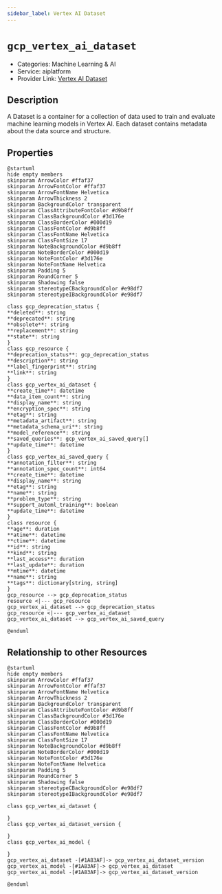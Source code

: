 ```yaml
---
sidebar_label: Vertex AI Dataset
---
```


# `gcp_vertex_ai_dataset`

- Categories: Machine Learning & AI
- Service: aiplatform
- Provider Link: [Vertex AI Dataset](https://cloud.google.com/docs)

## Description
A Dataset is a container for a collection of data used to train and evaluate machine learning models in Vertex AI. Each dataset contains metadata about the data source and structure.

## Properties
<ZoomPanPinch>

```kroki imgType="plantuml" imgAlt="Diagram of Vertex AI Dataset data model"
@startuml
hide empty members
skinparam ArrowColor #ffaf37
skinparam ArrowFontColor #ffaf37
skinparam ArrowFontName Helvetica
skinparam ArrowThickness 2
skinparam BackgroundColor transparent
skinparam ClassAttributeFontColor #d9b8ff
skinparam ClassBackgroundColor #3d176e
skinparam ClassBorderColor #000d19
skinparam ClassFontColor #d9b8ff
skinparam ClassFontName Helvetica
skinparam ClassFontSize 17
skinparam NoteBackgroundColor #d9b8ff
skinparam NoteBorderColor #000d19
skinparam NoteFontColor #3d176e
skinparam NoteFontName Helvetica
skinparam Padding 5
skinparam RoundCorner 5
skinparam Shadowing false
skinparam stereotypeCBackgroundColor #e98df7
skinparam stereotypeIBackgroundColor #e98df7

class gcp_deprecation_status {
**deleted**: string
**deprecated**: string
**obsolete**: string
**replacement**: string
**state**: string
}
class gcp_resource {
**deprecation_status**: gcp_deprecation_status
**description**: string
**label_fingerprint**: string
**link**: string
}
class gcp_vertex_ai_dataset {
**create_time**: datetime
**data_item_count**: string
**display_name**: string
**encryption_spec**: string
**etag**: string
**metadata_artifact**: string
**metadata_schema_uri**: string
**model_reference**: string
**saved_queries**: gcp_vertex_ai_saved_query[]
**update_time**: datetime
}
class gcp_vertex_ai_saved_query {
**annotation_filter**: string
**annotation_spec_count**: int64
**create_time**: datetime
**display_name**: string
**etag**: string
**name**: string
**problem_type**: string
**support_automl_training**: boolean
**update_time**: datetime
}
class resource {
**age**: duration
**atime**: datetime
**ctime**: datetime
**id**: string
**kind**: string
**last_access**: duration
**last_update**: duration
**mtime**: datetime
**name**: string
**tags**: dictionary[string, string]
}
gcp_resource --> gcp_deprecation_status
resource <|--- gcp_resource
gcp_vertex_ai_dataset --> gcp_deprecation_status
gcp_resource <|--- gcp_vertex_ai_dataset
gcp_vertex_ai_dataset --> gcp_vertex_ai_saved_query

@enduml
```

</ZoomPanPinch>


## Relationship to other Resources
<ZoomPanPinch>

```kroki imgType="plantuml" imgAlt="Diagram of Vertex AI Dataset resource relationships"
@startuml
hide empty members
skinparam ArrowColor #ffaf37
skinparam ArrowFontColor #ffaf37
skinparam ArrowFontName Helvetica
skinparam ArrowThickness 2
skinparam BackgroundColor transparent
skinparam ClassAttributeFontColor #d9b8ff
skinparam ClassBackgroundColor #3d176e
skinparam ClassBorderColor #000d19
skinparam ClassFontColor #d9b8ff
skinparam ClassFontName Helvetica
skinparam ClassFontSize 17
skinparam NoteBackgroundColor #d9b8ff
skinparam NoteBorderColor #000d19
skinparam NoteFontColor #3d176e
skinparam NoteFontName Helvetica
skinparam Padding 5
skinparam RoundCorner 5
skinparam Shadowing false
skinparam stereotypeCBackgroundColor #e98df7
skinparam stereotypeIBackgroundColor #e98df7

class gcp_vertex_ai_dataset {

}
class gcp_vertex_ai_dataset_version {

}
class gcp_vertex_ai_model {

}
gcp_vertex_ai_dataset -[#1A83AF]-> gcp_vertex_ai_dataset_version
gcp_vertex_ai_model -[#1A83AF]-> gcp_vertex_ai_dataset
gcp_vertex_ai_model -[#1A83AF]-> gcp_vertex_ai_dataset_version

@enduml
```

</ZoomPanPinch>




